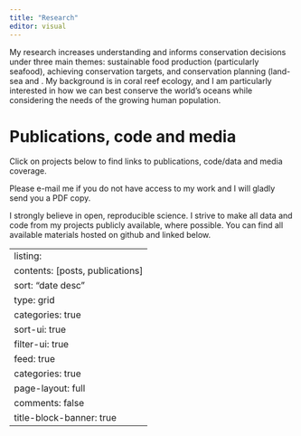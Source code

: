 ```yaml
---
title: "Research"
editor: visual
---
```


My research increases understanding and informs conservation decisions under three main themes: sustainable food production (particularly seafood), achieving conservation targets, and conservation planning (land-sea and . My background is in coral reef ecology, and I am particularly interested in how we can best conserve the world's oceans while considering the needs of the growing human population. 

# Publications, code and media

Click on projects below to find links to publications, code/data and media coverage.

Please e-mail me if you do not have access to my work and I will gladly send you a PDF copy.

I strongly believe in open, reproducible science. I strive to make all data and code from my projects publicly available, where possible. You can find all available materials hosted on github and linked below.

---
listing:
  contents: [posts, publications]
  sort: "date desc"
  type: grid
  categories: true
  sort-ui: true
  filter-ui: true
  feed: true
  categories: true
page-layout: full
comments: false
title-block-banner: true
---
